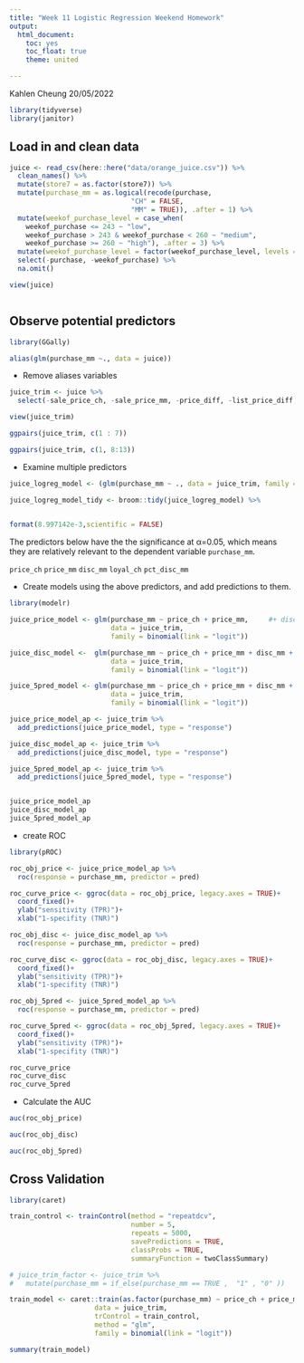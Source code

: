 ```yaml
---
title: "Week 11 Logistic Regression Weekend Homework"
output:
  html_document:
    toc: yes
    toc_float: true
    theme: united

---
```

Kahlen Cheung
20/05/2022


```r
library(tidyverse)
library(janitor)
```


## Load in and clean data

```r

juice <- read_csv(here::here("data/orange_juice.csv")) %>% 
  clean_names() %>% 
  mutate(store7 = as.factor(store7)) %>% 
  mutate(purchase_mm = as.logical(recode(purchase,
                              "CH" = FALSE,
                              "MM" = TRUE)), .after = 1) %>% 
  mutate(weekof_purchase_level = case_when(
    weekof_purchase <= 243 ~ "low",
    weekof_purchase > 243 & weekof_purchase < 260 ~ "medium",
    weekof_purchase >= 260 ~ "high"), .after = 3) %>% 
  mutate(weekof_purchase_level = factor(weekof_purchase_level, levels = c("low", "medium", "high"))) %>% 
  select(-purchase, -weekof_purchase) %>% 
  na.omit()

view(juice)



```


## Observe potential predictors

```r

library(GGally)

alias(glm(purchase_mm ~., data = juice))

```

* Remove aliases variables  

```r
juice_trim <- juice %>% 
  select(-sale_price_ch, -sale_price_mm, -price_diff, -list_price_diff, -store )

view(juice_trim)
```


```r
ggpairs(juice_trim, c(1 : 7))
```



```r

ggpairs(juice_trim, c(1, 8:13))

```

* Examine multiple predictors  

```r

juice_logreg_model <- (glm(purchase_mm ~ ., data = juice_trim, family = binomial(link = "logit")))

juice_logreg_model_tidy <- broom::tidy(juice_logreg_model) %>% 
                                       
```

```r
format(8.997142e-3,scientific = FALSE)
```

The predictors below have the the significance at α=0.05, which means they are relatively relevant to the dependent variable `purchase_mm`. 

`price_ch`
`price_mm`
`disc_mm`
`loyal_ch`
`pct_disc_mm`

* Create models using the above predictors, and add predictions to them.

```r

library(modelr)

juice_price_model <- glm(purchase_mm ~ price_ch + price_mm,     #+ disc_mm + loyal_ch + pct_disc_mm,
                         data = juice_trim, 
                         family = binomial(link = "logit"))

juice_disc_model <-  glm(purchase_mm ~ price_ch + price_mm + disc_mm + pct_disc_mm,
                         data = juice_trim, 
                         family = binomial(link = "logit"))

juice_5pred_model <- glm(purchase_mm ~ price_ch + price_mm + disc_mm + loyal_ch + pct_disc_mm,
                         data = juice_trim, 
                         family = binomial(link = "logit"))

juice_price_model_ap <- juice_trim %>% 
  add_predictions(juice_price_model, type = "response")

juice_disc_model_ap <- juice_trim %>% 
  add_predictions(juice_disc_model, type = "response")

juice_5pred_model_ap <- juice_trim %>% 
  add_predictions(juice_5pred_model, type = "response")


juice_price_model_ap
juice_disc_model_ap
juice_5pred_model_ap

```

* create ROC

```r
library(pROC)

roc_obj_price <- juice_price_model_ap %>% 
  roc(response = purchase_mm, predictor = pred)

roc_curve_price <- ggroc(data = roc_obj_price, legacy.axes = TRUE)+
  coord_fixed()+
  ylab("sensitivity (TPR)")+
  xlab("1-specifity (TNR)")


```


```r

roc_obj_disc <- juice_disc_model_ap %>% 
  roc(response = purchase_mm, predictor = pred)

roc_curve_disc <- ggroc(data = roc_obj_disc, legacy.axes = TRUE)+
  coord_fixed()+
  ylab("sensitivity (TPR)")+
  xlab("1-specifity (TNR)")
```


```r
roc_obj_5pred <- juice_5pred_model_ap %>% 
  roc(response = purchase_mm, predictor = pred)

roc_curve_5pred <- ggroc(data = roc_obj_5pred, legacy.axes = TRUE)+
  coord_fixed()+
  ylab("sensitivity (TPR)")+
  xlab("1-specifity (TNR)")


```

```r

roc_curve_price 
roc_curve_disc
roc_curve_5pred 

```


* Calculate the AUC

```r
auc(roc_obj_price)

auc(roc_obj_disc)

auc(roc_obj_5pred)

```



## Cross Validation

```r
library(caret)

train_control <- trainControl(method = "repeatdcv",
                              number = 5,
                              repeats = 5000,
                              savePredictions = TRUE,
                              classProbs = TRUE,
                              summaryFunction = twoClassSummary)

# juice_trim_factor <- juice_trim %>% 
#   mutate(purchase_mm = if_else(purchase_mm == TRUE ,  "1" , "0" ))

train_model <- caret::train(as.factor(purchase_mm) ~ price_ch + price_mm + disc_mm + loyal_ch + pct_disc_mm,
                     data = juice_trim,
                     trControl = train_control,
                     method = "glm",
                     family = binomial(link = "logit"))

summary(train_model)

```



